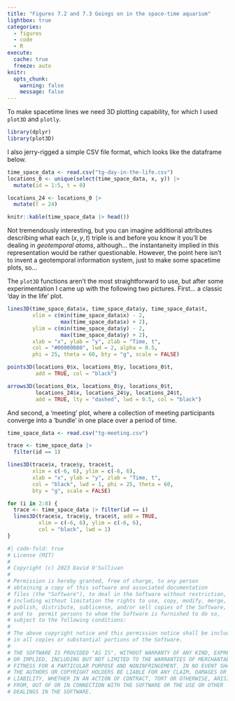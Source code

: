 ```yaml
---
title: "Figures 7.2 and 7.3 Goings on in the space-time aquarium"
lightbox: true
categories: 
  - figures
  - code
  - R
execute: 
  cache: true
  freeze: auto
knitr:
  opts_chunk: 
    warning: false
    message: false
---
```


To make spacetime lines we need 3D plotting capability, for which I used `plot3D` and `plotly`.

```r
library(dplyr)
library(plot3D)
```

I also jerry-rigged a simple CSV file format, which looks like the dataframe below. 

```r
time_space_data <- read.csv("tg-day-in-the-life.csv")
locations_0 <- unique(select(time_space_data, x, y)) |>
  mutate(id = 1:5, t = 0)

locations_24 <- locations_0 |>
  mutate(t = 24)

knitr::kable(time_space_data |> head())
```

Not tremendously interesting, but you can imagine additional attributes describing what each $(x,y,t)$ triple is and before you know it you'll be dealing in _geotemporal atoms_, although... the instantaneity implied in this representation would be rather questionable. However, the point here isn't to invent a geotemporal information system, just to make some spacetime plots, so...

The `plot3D` functions aren't the most straightforward to use, but after some experimentation I came up with the following two pictures. First... a classic 'day in the life' plot.

```r
lines3D(time_space_data$x, time_space_data$y, time_space_data$t, 
        xlim = c(min(time_space_data$x) - 2, 
                 max(time_space_data$x) + 2),
        ylim = c(min(time_space_data$y) - 2, 
                 max(time_space_data$y) + 2),
        xlab = "x", ylab = "y", zlab = "Time, t",
        col = "#00000080", lwd = 2, alpha = 0.5, 
        phi = 25, theta = 60, bty = "g", scale = FALSE)

points3D(locations_0$x, locations_0$y, locations_0$t, 
         add = TRUE, col = "black")

arrows3D(locations_0$x, locations_0$y, locations_0$t, 
         locations_24$x, locations_24$y, locations_24$t, 
         add = TRUE, lty = "dashed", lwd = 0.5, col = "black")
```

And second, a 'meeting' plot, where a collection of meeting participants converge into a 'bundle' in one place over a period of time.

```r
time_space_data <- read.csv("tg-meeting.csv")

trace <- time_space_data |> 
  filter(id == 1)

lines3D(trace$x, trace$y, trace$t, 
        xlim = c(-6, 6), ylim = c(-6, 6),
        xlab = "x", ylab = "y", zlab = "Time, t",
        col = "black", lwd = 1, phi = 25, theta = 60, 
        bty = "g", scale = FALSE)

for (i in 2:8) {
  trace <- time_space_data |> filter(id == i)
  lines3D(trace$x, trace$y, trace$t, add = TRUE,
          xlim = c(-6, 6), ylim = c(-6, 6),
          col = "black", lwd = 1)
}
```

```r
#| code-fold: true
# License (MIT)
#
# Copyright (c) 2023 David O'Sullivan
#
# Permission is hereby granted, free of charge, to any person
# obtaining a copy of this software and associated documentation
# files (the "Software"), to deal in the Software without restriction,
# including without limitation the rights to use, copy, modify, merge,
# publish, distribute, sublicense, and/or sell copies of the Software,
# and to  permit persons to whom the Software is furnished to do so,
# subject to the following conditions:
#
# The above copyright notice and this permission notice shall be included
# in all copies or substantial portions of the Software.
#
# THE SOFTWARE IS PROVIDED "AS IS", WITHOUT WARRANTY OF ANY KIND, EXPRESS
# OR IMPLIED, INCLUDING BUT NOT LIMITED TO THE WARRANTIES OF MERCHANTABILITY,
# FITNESS FOR A PARTICULAR PURPOSE AND NONINFRINGEMENT. IN NO EVENT SHALL
# THE AUTHORS OR COPYRIGHT HOLDERS BE LIABLE FOR ANY CLAIM, DAMAGES OR OTHER
# LIABILITY, WHETHER IN AN ACTION OF CONTRACT, TORT OR OTHERWISE, ARISING
# FROM, OUT OF OR IN CONNECTION WITH THE SOFTWARE OR THE USE OR OTHER
# DEALINGS IN THE SOFTWARE.
```
